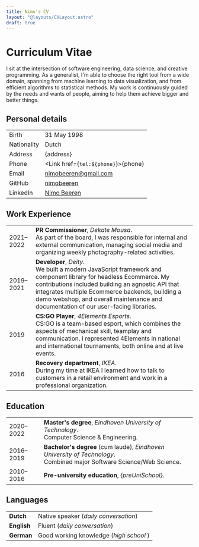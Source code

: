 ```yaml
---
title: Nimo's CV
layout: "@layouts/CVLayout.astro"
draft: true
---
```




# Curriculum Vitae

I sit at the intersection of software engineering, data science, and creative programming. As a generalist, I'm able to choose the right tool from a wide domain, spanning from machine learning to data visualization, and from efficient algorithms to statistical methods. My work is continuously guided by the needs and wants of people, aiming to help them achieve bigger and better things.

## Personal details

|             |                                                         |
| ----------- | ------------------------------------------------------- |
| Birth       | 31 May 1998                                             |
| Nationality | Dutch                                                   |
| Address     | {address}                                               |
| Phone       | <Link href={`tel:${phone}`}>{phone}</Link>              |
| Email       | [nimobeeren@gmail.com](mailto:nimobeeren@gmail.com)     |
| GitHub      | [nimobeeren](https://github.com/nimobeeren/)            |
| LinkedIn    | [Nimo Beeren](https://www.linkedin.com/in/nimo-beeren/) |

## Work Experience

|           |                                                                                                                                                                                                                                                                                                                     |
| --------- | ------------------------------------------------------------------------------------------------------------------------------------------------------------------------------------------------------------------------------------------------------------------------------------------------------------------- |
| 2021–2022 | **PR Commissioner**, _Dekate Mousa_. <br/> As part of the board, I was responsible for internal and external communication, managing social media and organizing weekly photography-related activities.                                                                                                             |
| 2019–2021 | **Developer**, _Deity_. <br/> We built a modern JavaScript framework and component library for headless Ecommerce. My contributions included building an agnostic API that integrates multiple Ecommerce backends, building a demo webshop, and overall maintenance and documentation of our user-facing libraries. |
| 2019      | **CS:GO Player**, _4Elements Esports_. <br/> CS:GO is a team-based esport, which combines the aspects of mechanical skill, teamplay and communication. I represented 4Elements in national and international tournaments, both online and at live events.                                                           |
| 2016      | **Recovery department**, _IKEA_. <br/> During my time at IKEA I learned how to talk to customers in a retail environment and work in a professional organization.                                                                                                                                                   |

## Education

|           |                                                                                                                             |
| --------- | --------------------------------------------------------------------------------------------------------------------------- |
| 2020–2022 | **Master's degree**, _Eindhoven University of Technology_. <br/> Computer Science & Engineering.                            |
| 2016–2019 | **Bachelor's degree** (cum laude), _Eindhoven University of Technology_. <br/> Combined major Software Science/Web Science. |
| 2010–2016 | **Pre-university education**, _{preUniSchool}_.                                                                             |

## Languages

|             |                                         |
| ----------- | --------------------------------------- |
| **Dutch**   | Native speaker (_daily conversation_)   |
| **English** | Fluent (_daily conversation_)           |
| **German**  | Good working knowledge (_high school_ ) |
